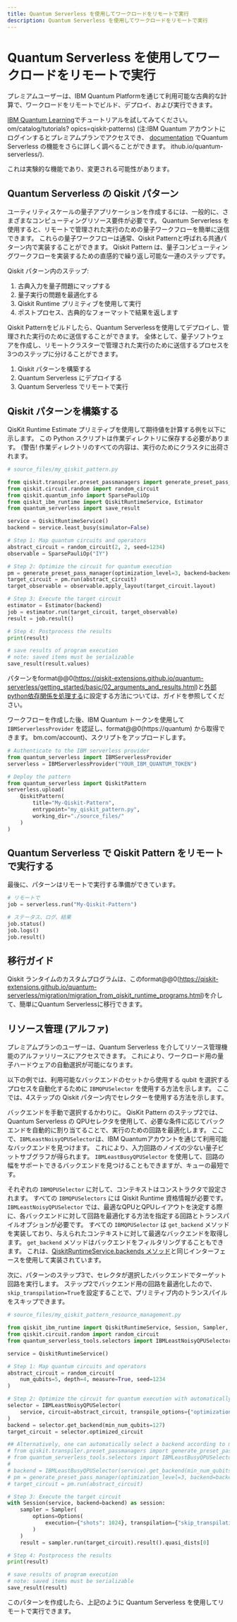 ```yaml
---
title: Quantum Serverless を使用してワークロードをリモートで実行
description: Quantum Serverless を使用してワークロードをリモートで実行
---
```


# Quantum Serverless を使用してワークロードをリモートで実行

プレミアムユーザーは、IBM Quantum Platformを通じて利用可能な古典的な計算で、ワークロードをリモートでビルド、デプロイ、および実行できます。

[IBM Quantum Learning](https://learning.quantum.ibm)でチュートリアルを試してみてください。 om/catalog/tutorials? opics=qiskit-patterns) (注:IBM Quantum アカウントにログインするとプレミアムプランでアクセスでき、 [documentation](https://qiskit-extensions) でQuantum Serverless の機能をさらに詳しく調べることができます。 ithub.io/quantum-serverless/).

<Admonition type="note">
    これは実験的な機能であり、変更される可能性があります。
</Admonition>

## Quantum Serverless の Qiskit パターン

ユーティリティスケールの量子アプリケーションを作成するには、一般的に、さまざまなコンピューティングリソース要件が必要です。 Quantum Serverless を使用すると、リモートで管理された実行のための量子ワークフローを簡単に送信できます。 これらの量子ワークフローは通常、Qiskit Patternと呼ばれる共通パターン内で実装することができます。 Qiskit Pattern は、量子コンピューティングワークフローを実装するための直感的で繰り返し可能な一連のステップです。

Qiskit パターン内のステップ:

1.  古典入力を量子問題にマップする
2.  量子実行の問題を最適化する
3.  Qiskit Runtime プリミティブを使用して実行
4.  ポストプロセス、古典的なフォーマットで結果を返します

Qiskit Patternをビルドしたら、Quantum Serverlessを使用してデプロイし、管理された実行のために送信することができます。 全体として、量子ソフトウェアを作成し、リモートクラスターで管理された実行のために送信するプロセスを3つのステップに分けることができます。

1.  Qiskit パターンを構築する
2.  Quantum Serverless にデプロイする
3.  Quantum Serverless でリモートで実行

## Qiskit パターンを構築する

QisKit Runtime Estimate プリミティブを使用して期待値を計算する例を以下に示します。 この Python スクリプトは作業ディレクトリに保存する必要があります。 (警告! 作業ディレクトリのすべての内容は、実行のためにクラスタに出荷されます。

```python
# source_files/my_qiskit_pattern.py

from qiskit.transpiler.preset_passmanagers import generate_preset_pass_manager
from qiskit.circuit.random import random_circuit
from qiskit.quantum_info import SparsePauliOp
from qiskit_ibm_runtime import QiskitRuntimeService, Estimator
from quantum_serverless import save_result

service = QiskitRuntimeService()
backend = service.least_busy(simulator=False)

# Step 1: Map quantum circuits and operators
abstract_circuit = random_circuit(2, 2, seed=1234)
observable = SparsePauliOp("IY")

# Step 2: Optimize the circuit for quantum execution
pm = generate_preset_pass_manager(optimization_level=3, backend=backend)
target_circuit = pm.run(abstract_circuit)
target_observable = observable.apply_layout(target_circuit.layout)

# Step 3: Execute the target circuit
estimator = Estimator(backend)
job = estimator.run(target_circuit, target_observable)
result = job.result()

# Step 4: Postprocess the results
print(result)

# save results of program execution
# note: saved items must be serializable
save_result(result.values)
```

パターンをformat@@0(https://qiskit-extensions.github.io/quantum-serverless/getting_started/basic/02_arguments_and_results.html)と[外部python依存関係を処理する](https://qiskit-extensions.github.io/quantum-serverless/getting_started/basic/03_dependencies.html)に設定する方法については、ガイドを参照してください。

ワークフローを作成した後、IBM Quantum トークンを使用して `IBMServerlessProvider` を認証し、format@@0(https://quantum) から取得できます。 bm.com/account)、スクリプトをアップロードします。

```python
# Authenticate to the IBM serverless provider
from quantum_serverless import IBMServerlessProvider
serverless = IBMServerlessProvider("YOUR_IBM_QUANTUM_TOKEN")

# Deploy the pattern
from quantum_serverless import QiskitPattern
serverless.upload(
    QiskitPattern(
        title="My-Qiskit-Pattern",
        entrypoint="my_qiskit_pattern.py",
        working_dir="./source_files/"
    )
)
```

## Quantum Serverless で Qiskit Pattern をリモートで実行する

最後に、パターンはリモートで実行する準備ができています。

```python
# リモートで
job = serverless.run("My-Qiskit-Pattern")

# ステータス、ログ、結果
job.status()
job.logs()
job.result()
```

## 移行ガイド

Qiskit ランタイムのカスタムプログラムは、このformat@@0(https://qiskit-extensions.github.io/quantum-serverless/migration/migration_from_qiskit_runtime_programs.html)を介して、簡単にQuantum Serverlessに移行できます。

## リソース管理 (アルファ)

プレミアムプランのユーザーは、Quantum Serverless を介してリソース管理機能のアルファリリースにアクセスできます。 これにより、ワークロード用の量子ハードウェアの自動選択が可能になります。

以下の例では、利用可能なバックエンドのセットから使用する qubit を選択するプロセスを自動化するために `IBMQPUSelector` を使用する方法を示します。 ここでは、4ステップの Qiskit パターン内でセレクターを使用する方法を示します。 

バックエンドを手動で選択するかわりに。 QisKit Pattern のステップ2では、Quantum Serverless の QPUセレクタを使用して、必要な条件に応じてバックエンドを自動的に割り当てることで、実行のための回路を最適化します。 ここで、`IBMLeastNoisyQPUSelector`は、IBM Quantumアカウントを通じて利用可能なバックエンドを見つけます。 これにより、入力回路のノイズの少ない量子ビットサブグラフが得られます。 `IBMLeastBusyQPUSelector` を使用して、回路の幅をサポートできるバックエンドを見つけることもできますが、キューの最短です。

それぞれの `IBMQPUSelector` に対して、コンテキストはコンストラクタで設定されます。 すべての `IBMQPUSelectors` には Qiskit Runtime 資格情報が必要です。 `IBMLeastNoisyQPUSelector` では、最適なQPUとQPUレイアウトを決定する際に、各バックエンドに対して回路を最適化する方法を指定する回路とトランスパイルオプションが必要です。 すべての `IBMQPUSelector` は `get_backend` メソッドを実装しており、与えられたコンテキストに対して最適なバックエンドを取得します。 `get_backend` メソッドはバックエンドをフィルタリングすることもできます。 これは、[QiskitRuntimeService.backends メソッド](/api/qiskit-ibm-runtime/qiskit_ibm_runtime.QiskitRuntimeService#backends)と同じインターフェースを使用して実装されています。

次に、パターンのステップ3で、セレクタが選択したバックエンドでターゲット回路を実行します。 ステップ2でバックエンド用の回路を最適化したので、`skip_transpilation=True`を設定することで、プリミティブ内のトランスパイルをスキップできます。 

```python
# source_files/my_qiskit_pattern_resource_management.py

from qiskit_ibm_runtime import QiskitRuntimeService, Session, Sampler, Options
from qiskit.circuit.random import random_circuit
from quantum_serverless_tools.selectors import IBMLeastNoisyQPUSelector

service = QiskitRuntimeService()

# Step 1: Map quantum circuits and operators
abstract_circuit = random_circuit(
    num_qubits=5, depth=4, measure=True, seed=1234
)

# Step 2: Optimize the circuit for quantum execution with automatically selected backend
selector = IBMLeastNoisyQPUSelector(
    service, circuit=abstract_circuit, transpile_options={"optimization_level": 3}
)
backend = selector.get_backend(min_num_qubits=127)
target_circuit = selector.optimized_circuit

## Alternatively, one can automatically select a backend according to most available:
# from qiskit.transpiler.preset_passmanagers import generate_preset_pass_manager
# from quantum_serverless_tools.selectors import IBMLeastBusyQPUSelector
#
# backend = IBMLeastBusyQPUSelector(service).get_backend(min_num_qubits=127)
# pm = generate_preset_pass_manager(optimization_level=3, backend=backend)
# target_circuit = pm.run(abstract_circuit)

# Step 3: Execute the target circuit
with Session(service, backend=backend) as session:
    sampler = Sampler(
        options=Options(
            execution={"shots": 1024}, transpilation={"skip_transpilation": True}
        )
    )
    result = sampler.run(target_circuit).result().quasi_dists[0]

# Step 4: Postprocess the results
print(result)

# save results of program execution
# note: saved items must be serializable
save_result(result)
```

このパターンを作成したら、上記のように Quantum Serverless を使用してリモートで実行できます。
